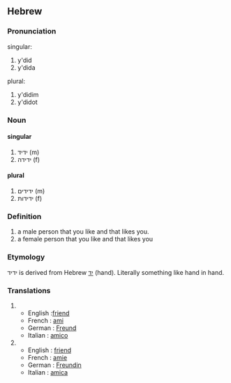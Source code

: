 ==Hebrew==
===Pronunciation===
;singular:
# y'did
# y'dida
;plural:
# y'didim
# y'didot

===Noun===
====singular====
# ידיד (m)
# ידידה (f)
====plural====
# ידידים (m)
# ידידות (f)
 
===Definition===
# a male person that you like and that likes you.
# a female person that you like and that likes you

===Etymology===
ידיד is derived from Hebrew [[יד]] (hand). Literally something like hand in hand.

===Translations===
#
#* English :[[friend]]
#* French : [[ami]]
#* German : [[Freund]]
#* Italian : [[amico]]
#
#* English : [[friend]]
#* French : [[amie]]
#* German : [[Freundin]]
#* Italian : [[amica]]